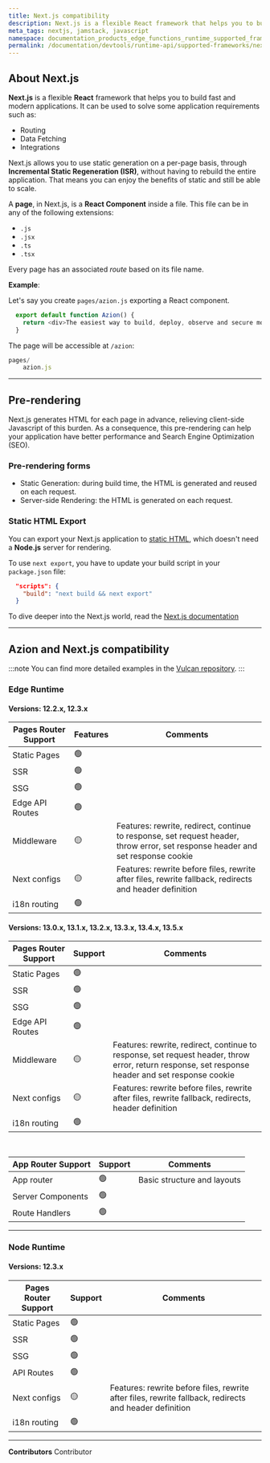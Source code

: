 ```yaml
---
title: Next.js compatibility
description: Next.js is a flexible React framework that helps you to build fast and modern applications.
meta_tags: nextjs, jamstack, javascript
namespace: documentation_products_edge_functions_runtime_supported_frameworks_nextjs
permalink: /documentation/devtools/runtime-api/supported-frameworks/nextjs/
---
```


## About Next.js

**Next.js** is a flexible **React** framework that helps you to build fast and modern applications. It can be used to solve some application requirements such as:

- Routing
- Data Fetching
- Integrations

Next.js allows you to use static generation on a per-page basis, through **Incremental Static Regeneration (ISR)**, without having to rebuild the entire application. That means you can enjoy the benefits of static and still be able to scale.

A **page**, in Next.js, is a **React Component** inside a file. This file can be in any of the following extensions:

- `.js`
- `.jsx`
- `.ts`
- `.tsx`

Every page has an associated *route* based on its file name.

**Example**:

Let's say you create `pages/azion.js` exporting a React component.

```js
  export default function Azion() {
    return <div>The easiest way to build, deploy, observe and secure modern applications.</div>
  }
```

The page will be accessible at `/azion`:

```js
pages/
    azion.js
```

---

## Pre-rendering

Next.js generates HTML for each page in advance, relieving client-side Javascript of this burden. As a consequence, this pre-rendering can help your application have better performance and Search Engine Optimization (SEO).

### Pre-rendering forms

- Static Generation: during build time, the HTML is generated and reused on each request.
- Server-side Rendering: the HTML is generated on each request.

### Static HTML Export

You can export your Next.js application to [static HTML](https://nextjs.org/docs/advanced-features/static-html-export), which doesn't need a **Node.js** server for rendering.

To use `next export`, you have to update your build script in your `package.json` file:

```json
  "scripts": {
    "build": "next build && next export"
  }
```

To dive deeper into the Next.js world, read the [Next.js documentation](https://nextjs.org/docs/getting-started)

---

## Azion and Next.js compatibility

:::note
 You can find more detailed examples in the [Vulcan repository](https://github.com/aziontech/vulcan/tree/main/examples/next).
:::

### Edge Runtime 

#### Versions: 12.2.x, 12.3.x

| Pages Router Support | Features | Comments |
|---|---|---|
| Static Pages | 🟢 | |
| SSR | 🟢 | |
| SSG | 🟢 | |
| Edge API Routes | 🟢 | |
| Middleware  | 🟡  | Features: rewrite, redirect, continue to response, set request header, throw error, set response header and set response cookie|
| Next configs | 🟡  | Features: rewrite before files, rewrite after files, rewrite fallback, redirects and header definition  |
| i18n routing | 🟢 | |


#### Versions: 13.0.x, 13.1.x, 13.2.x, 13.3.x, 13.4.x, 13.5.x

| Pages Router Support | Support | Comments |
|---|---|---|
| Static Pages | 🟢 | 
| SSR | 🟢 | | 
| SSG | 🟢 | | 
| Edge API Routes | 🟢 | | 
| Middleware | 🟡  | Features: rewrite, redirect, continue to response, set request header, throw error, return response, set response header and set response cookie | 
| Next configs | 🟡  | Features: rewrite before files, rewrite after files, rewrite fallback, redirects, header definition | 
| i18n routing | 🟢 | | 

<br />

| App Router Support | Support | Comments |
|---|---|--- | 
| App router | 🟢 | Basic structure and layouts| 
| Server Components | 🟢 | | 
| Route Handlers | 🟢 | | 

---

### Node Runtime 

#### Versions: 12.3.x

| Pages Router Support | Support | Comments |
|---|---|---| 
| Static Pages | 🟢 | | 
| SSR | 🟢 | | 
| SSG | 🟢 | | 
| API Routes | 🟢 | | 
| Next configs  | 🟡  | Features: rewrite before files, rewrite after files, rewrite fallback, redirects and header definition | 
| i18n routing | 🟢 | | 


---


**Contributors** <ContributorList>Contributor</ContributorList>
